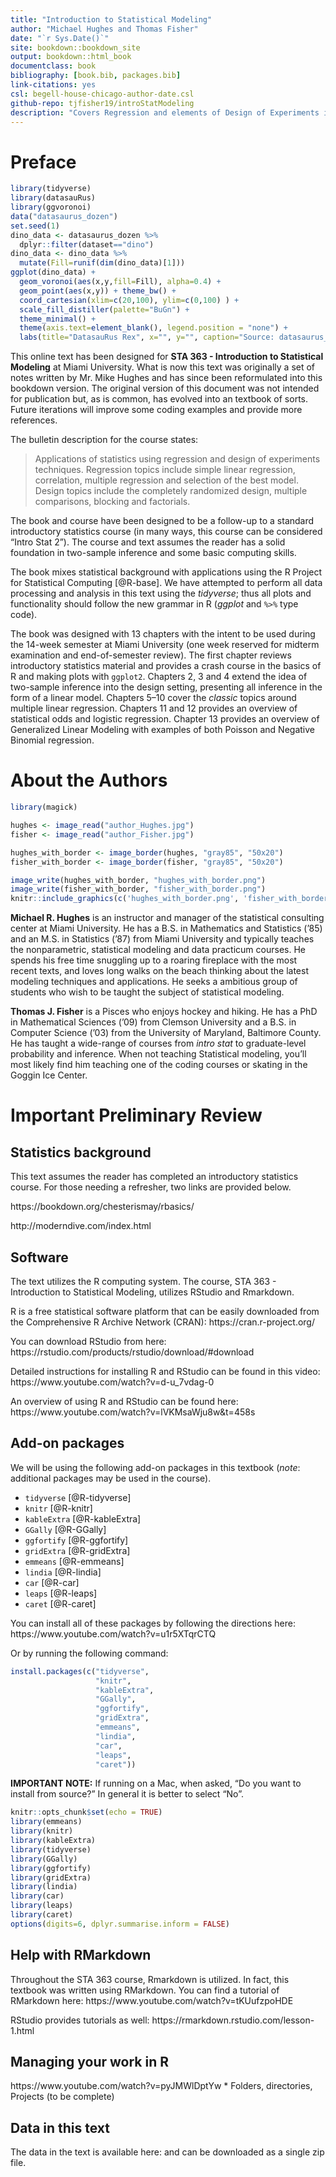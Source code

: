 ```yaml
--- 
title: "Introduction to Statistical Modeling"
author: "Michael Hughes and Thomas Fisher"
date: "`r Sys.Date()`"
site: bookdown::bookdown_site
output: bookdown::html_book
documentclass: book
bibliography: [book.bib, packages.bib]
link-citations: yes
csl: begell-house-chicago-author-date.csl
github-repo: tjfisher19/introStatModeling
description: "Covers Regression and elements of Design of Experiments in R using the tidyverse."
---
```





# Preface{-}

```r
library(tidyverse)
library(datasauRus)
library(ggvoronoi)
data("datasaurus_dozen")
set.seed(1)
dino_data <- datasaurus_dozen %>%
  dplyr::filter(dataset=="dino")
dino_data <- dino_data %>%
  mutate(Fill=runif(dim(dino_data)[1]))
ggplot(dino_data) + 
  geom_voronoi(aes(x,y,fill=Fill), alpha=0.4) + 
  geom_point(aes(x,y)) + theme_bw() + 
  coord_cartesian(xlim=c(20,100), ylim=c(0,100) ) + 
  scale_fill_distiller(palette="BuGn") + 
  theme_minimal() + 
  theme(axis.text=element_blank(), legend.position = "none") + 
  labs(title="DatasauRus Rex", x="", y="", caption="Source: datasaurus_dozen from datasauRus package")
```


This online text has been designed for **STA 363 - Introduction to Statistical Modeling** at Miami University. 
What is now this text was originally a set of notes written by Mr. Mike Hughes and has since been reformulated into this bookdown version. 
The original version of this document was not intended for publication but, as is common, has evolved into an textbook of sorts. 
Future iterations will improve some coding examples and provide more references.

The bulletin description for the course states:

> Applications of statistics using regression and design of experiments techniques. Regression topics include simple linear regression, correlation, multiple regression and selection of the best model. Design topics include the completely randomized design, multiple comparisons, blocking and factorials.

The book and course have been designed to be a follow-up to a standard introductory statistics course (in many ways, this course can be considered "Intro Stat 2"). The course and text assumes the reader has a solid foundation in two-sample inference and some basic computing skills.

The book mixes statistical background with applications using the R Project for Statistical Computing [@R-base]. We have attempted to perform all data processing and analysis in this text using the *tidyverse*; thus all plots and functionality should follow the new grammar in R (*ggplot* and `%>%` type code).

The book was designed with 13 chapters with the intent to be used during the 14-week semester at Miami University (one week reserved for midterm examination and end-of-semester review). 
The first chapter reviews introductory statistics material and provides a crash course in the basics of R and making plots with `ggplot2`. 
Chapters 2, 3 and 4 extend the idea of two-sample inference into the design setting, presenting all inference in the form of a linear model. 
Chapters 5--10 cover the *classic* topics around multiple linear regression. 
Chapters 11 and 12 provides an overview of statistical odds and logistic regression. 
Chapter 13 provides an overview of Generalized Linear Modeling with examples of both Poisson and Negative Binomial regression.

# About the Authors{-}

```r

library(magick)

hughes <- image_read("author_Hughes.jpg")
fisher <- image_read("author_Fisher.jpg")

hughes_with_border <- image_border(hughes, "gray85", "50x20")
fisher_with_border <- image_border(fisher, "gray85", "50x20")

image_write(hughes_with_border, "hughes_with_border.png")
image_write(fisher_with_border, "fisher_with_border.png")
knitr::include_graphics(c('hughes_with_border.png', 'fisher_with_border.png') )
```


**Michael R. Hughes** is an instructor and manager of the statistical consulting center at Miami University. He has a B.S.\ in Mathematics and Statistics ('85) and an M.S.\ in Statistics ('87) from Miami University and typically teaches the nonparametric, statistical modeling and data practicum courses. He spends his free time snuggling up to a roaring fireplace with the most recent texts, and loves long walks on the beach thinking about the latest modeling techniques and applications. He seeks a ambitious group of students who wish to be taught the subject of statistical modeling. 

**Thomas J. Fisher** is a Pisces who enjoys hockey and hiking. He has a PhD in Mathematical Sciences ('09) from Clemson University and a B.S. in Computer Science ('03) from the University of Maryland, Baltimore County. He has taught a wide-range of courses from *intro stat* to graduate-level probability and inference. When not teaching Statistical modeling, you'll most likely find him teaching one of the coding courses or skating in the Goggin Ice Center. 

# Important Preliminary Review{-}

## Statistics background{-}

This text assumes the reader has completed an introductory statistics course. For those needing a refresher, two links are provided below.

https://bookdown.org/chesterismay/rbasics/

http://moderndive.com/index.html

## Software{-}

The text utilizes the R computing system. The course, STA 363 - Introduction to Statistical Modeling, utilizes RStudio and Rmarkdown. 

R is a free statistical software platform that can be easily downloaded from the Comprehensive R Archive Network (CRAN): https://cran.r-project.org/

You can download RStudio from here: https://rstudio.com/products/rstudio/download/#download

Detailed instructions for installing R and RStudio can be found in this video: https://www.youtube.com/watch?v=d-u_7vdag-0

An overview of using R and RStudio can be found here: https://www.youtube.com/watch?v=lVKMsaWju8w&t=458s

## Add-on packages{-}

We will be using the following add-on packages in this textbook (*note*: additional packages may be used in the course).

* `tidyverse` [@R-tidyverse]
* `knitr` [@R-knitr]
* `kableExtra` [@R-kableExtra]
* `GGally` [@R-GGally]
* `ggfortify` [@R-ggfortify]
* `gridExtra` [@R-gridExtra]
* `emmeans` [@R-emmeans]
* `lindia` [@R-lindia]
* `car` [@R-car]
* `leaps` [@R-leaps]
* `caret` [@R-caret]

You can install all of these packages by following the directions here: https://www.youtube.com/watch?v=u1r5XTqrCTQ

Or by running the following command:

```r
install.packages(c("tidyverse",
                   "knitr",
                   "kableExtra",
                   "GGally",
                   "ggfortify",
                   "gridExtra",
                   "emmeans",
                   "lindia",
                   "car",
                   "leaps",
                   "caret"))
```

**IMPORTANT NOTE:** If running on a Mac, when asked, "Do you want to install from source?" In general it is better to select "No".


```r
knitr::opts_chunk$set(echo = TRUE)
library(emmeans)
library(knitr)
library(kableExtra)
library(tidyverse)
library(GGally)
library(ggfortify)
library(gridExtra)
library(lindia)
library(car)
library(leaps)
library(caret)
options(digits=6, dplyr.summarise.inform = FALSE)
```

## Help with RMarkdown{-}

Throughout the STA 363 course, Rmarkdown is utilized. In fact, this textbook was written using RMarkdown. You can find a tutorial of RMarkdown here: https://www.youtube.com/watch?v=tKUufzpoHDE

RStudio provides tutorials as well: https://rmarkdown.rstudio.com/lesson-1.html

## Managing your work in R{-}


https://www.youtube.com/watch?v=pyJMWlDptYw
* Folders, directories, Projects (to be complete)

## Data in this text{-}

The data in the text is available here:
 and can be downloaded as a single zip file.
 

